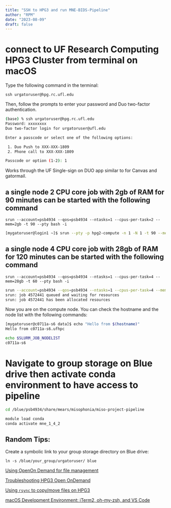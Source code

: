 ```yaml
---
title: "SSH to HPG3 and run MNE-BIDS-Pipeline"
author: "RPM"
date: "2023-08-09"
draft: false
---
```


# connect to UF Research Computing HPG3 Cluster from terminal on macOS

Type the following command in the terminal:

`ssh urgatoruser@hpg.rc.ufl.edu`

Then, follow the prompts to enter your password and Duo two-factor authentication.

```bash
(base) % ssh urgatoruser@hpg.rc.ufl.edu
Password: xxxxxxxx
Duo two-factor login for urgatoruser@ufl.edu

Enter a passcode or select one of the following options:

 1. Duo Push to XXX-XXX-1809
 2. Phone call to XXX-XXX-1809

Passcode or option (1-2): 1
```

Works through the UF Single-sign on DUO app similar to for Canvas and gatormail.


## a single node 2 CPU core job with 2gb of RAM for 90 minutes can be started with the following command

`srun --account=psb4934 --qos=psb4934 --ntasks=1 --cpus-per-task=2 --mem=2gb -t 90 --pty bash -i`

```bash 
[mygatoruser@login1 ~]$ srun --pty -p hpg2-compute -n 1 -N 1 -t 90 --mem=2gb /bin/bash
```

## a single node 4 CPU core job with 28gb of RAM for 120 minutes can be started with the following command

`srun --account=psb4934 --qos=psb4934 --ntasks=1 --cpus-per-task=4 --mem=28gb -t 60 --pty bash -i`

```bash
srun --account=psb4934 --qos=psb4934 --ntasks=1 --cpus-per-task=4 --mem=28gb -t 60 --pty bash -i
srun: job 4572441 queued and waiting for resources
srun: job 4572441 has been allocated resources
```

Now you are on the compute node. You can check the hostname and the node list with the following commands:

```bash
[mygatoruser@c0711a-s6 data]$ echo "Hello from $(hostname)"
Hello from c0711a-s6.ufhpc

echo $SLURM_JOB_NODELIST
c0711a-s6
```

# Navigate to group storage on Blue drive then activate conda environment to have access to pipeline

```bash
cd /blue/psb4934/share/mears/misophonia/miso-project-pipeline

module load conda
conda activate mne_1_4_2
```

## Random Tips:

Create a symbolic link to your group storage directory on Blue drive:

`ln -s /blue/your_group/urgatoruser/ blue`

[Using OpenOn Demand for file management](https://help.rc.ufl.edu/doc/Open_OnDemand_Files)

[Troubleshooting HPG3 Open OnDemand](https://help.rc.ufl.edu/doc/Open_OnDemand_Troubleshooting)

[Using `rsync` to copy/move files on HPG3 ](https://help.rc.ufl.edu/doc/Rsync)



[macOS Development Environment: iTerm2, oh-my-zsh, and VS Code](https://josh-ops.com/posts/my-macos-development-environment/)
